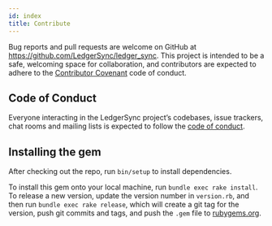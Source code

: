 ```yaml
---
id: index
title: Contribute
---
```



Bug reports and pull requests are welcome on GitHub at https://github.com/LedgerSync/ledger_sync.
This project is intended to be a safe, welcoming space for collaboration, and contributors are expected to adhere to the [Contributor Covenant](http://contributor-covenant.org/) code of conduct.

## Code of Conduct

Everyone interacting in the LedgerSync project’s codebases, issue trackers, chat rooms and mailing lists is expected to follow the [code of conduct](https://github.com/LedgerSync/ledger_sync/blob/master/CODE_OF_CONDUCT.md).

## Installing the gem

After checking out the repo, run `bin/setup` to install dependencies.

To install this gem onto your local machine, run `bundle exec rake install`.
To release a new version, update the version number in `version.rb`, and then run `bundle exec rake release`, which will create a git tag for the version, push git commits and tags, and push the `.gem` file to [rubygems.org](https://rubygems.org/).

<DocCardList/>
